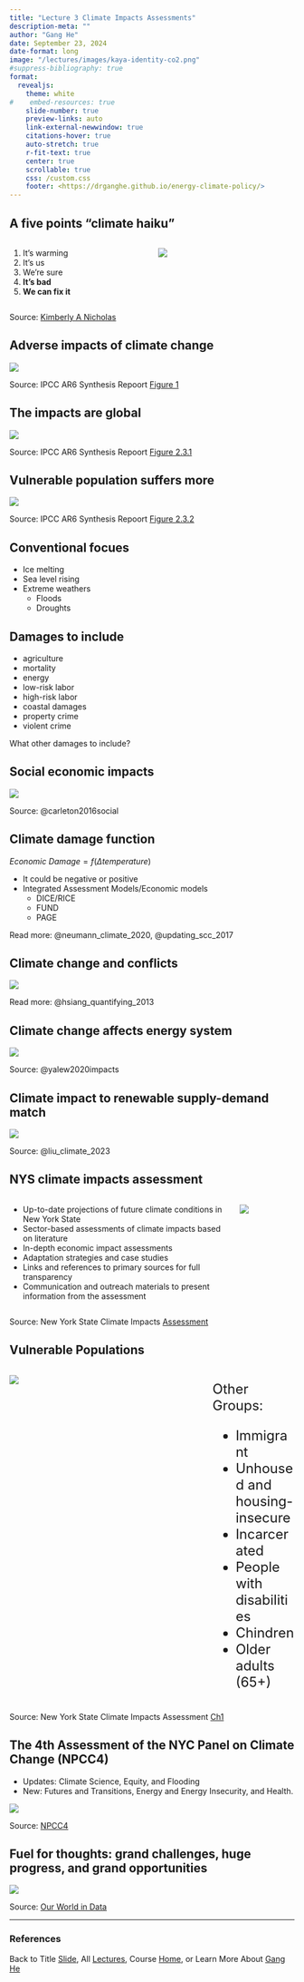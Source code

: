 ```yaml
---
title: "Lecture 3 Climate Impacts Assessments"
description-meta: ""
author: "Gang He"
date: September 23, 2024
date-format: long
image: "/lectures/images/kaya-identity-co2.png"
#suppress-bibliography: true
format:
  revealjs:
    theme: white
#    embed-resources: true
    slide-number: true
    preview-links: auto
    link-external-newwindow: true
    citations-hover: true
    auto-stretch: true
    r-fit-text: true
    center: true
    scrollable: true
    css: /custom.css
    footer: <https://drganghe.github.io/energy-climate-policy/>
---
```


## A five points "climate haiku"

::: columns
::: {.column width="50%"}
1.  It's warming
2.  It's us
3.  We're sure
4.  **It's bad**
5.  **We can fix it**
:::

::: {.column width="50%"}
![](/lectures/images/1/climate-curriculum.png){fig-align="center"}
:::
:::

::: footer
Source: [Kimberly A Nicholas](https://www.kimnicholas.com/climate-change-curriculum.html)
:::


## Adverse impacts of climate change 

![](/lectures/images/adverse-impact-climate-change.png){fig-align="center"}

::: footer
Source: IPCC AR6 Synthesis Repoort [Figure 1](https://www.ipcc.ch/report/ar6/syr/figures/summary-for-policymakers/figure-spm-1)
:::


## The impacts are global 

![](/lectures/images/IPCC_AR6_SYR_Figure_2_3_1.png){fig-align="center"}

::: footer
Source: IPCC AR6 Synthesis Repoort [Figure 2.3.1](https://www.ipcc.ch/report/ar6/syr/figures/summary-for-policymakers/figure-spm-1)
:::


## Vulnerable population suffers more 

![](/lectures/images/IPCC_AR6_SYR_Figure_2_3_2.png){fig-align="center"}

::: footer
Source: IPCC AR6 Synthesis Repoort [Figure 2.3.2](https://www.ipcc.ch/report/ar6/syr/figures/summary-for-policymakers/figure-spm-1)
:::


## Conventional focues

- Ice melting
- Sea level rising
- Extreme weathers
  - Floods
  - Droughts


## Damages to include{.smaller}

- agriculture 
- mortality 
- energy 
- low-risk labor 
- high-risk labor 
- coastal damages 
- property crime 
- violent crime 

What other damages to include?


## Social economic impacts

![](/lectures/images/social-economic-impacts.png){fig-align="center"}

::: footer
Source: @carleton2016social
:::


## Climate damage function

$Economic\ Damage=f(\Delta temperature)$

- It could be negative or positive
- Integrated Assessment Models/Economic models
  - DICE/RICE
  - FUND
  - PAGE

::: footer
Read more: @neumann_climate_2020, @updating_scc_2017
:::  


## Climate change and conflicts

![](/lectures/images/climate-and-conflict.jpeg){fig-align="center"}

::: footer
Read more: @hsiang_quantifying_2013
::: 


## Climate change affects energy system

![](/lectures/images/climate-impact-on-energy.webp){fig-align="center"}

::: footer
Source: @yalew2020impacts
:::


## Climate impact to renewable supply-demand match

![](/lectures/images/climate-change-solar-wind-sdm.png){fig-align="center"}

::: footer
Source: @liu_climate_2023
:::



## NYS climate impacts assessment{.smaller}

::: columns
::: {.column width="80%"}
- Up-to-date projections of future climate conditions in New York State 
- Sector-based assessments of climate impacts based on literature 
- In-depth economic impact assessments 
- Adaptation strategies and case studies 
- Links and references to primary sources for full transparency 
- Communication and outreach materials to present information from the assessment
:::

::: {.column width="20%"}
![](/lectures/images/nys-climate-impact-report.png){fig-align="center"}
:::
:::

::: footer
Source: New York State Climate Impacts [Assessment](https://nysclimateimpacts.org/explore-the-assessment/)
:::



## Vulnerable Populations

::: columns

::: {.column width="70%"}

![](/lectures/images/NYS-PEJA-DAC.png)

:::

::: {.column width="30%"}

:::{style="font-size:24px"}

Other Groups:

- Immigrant  
- Unhoused and housing-insecure   
- Incarcerated   
- People with disabilities  
- Chindren  
- Older adults (65+) 

:::

:::

:::

::: footer
Source: New York State Climate Impacts Assessment [Ch1](https://nysclimateimpacts.org/wp-content/uploads/2024/01/Assessment-ch1-intro-01-31-24.pdf)
:::



## The 4th Assessment of the NYC Panel on Climate Change (NPCC4)

- Updates: Climate Science, Equity, and Flooding 
- New: Futures and Transitions, Energy and Energy Insecurity, and Health.

![](/lectures/images/NPCC4_organization.jpg){fig-align="center"}


::: footer
Source: [NPCC4](https://climateassessment.nyc/assessments/)
:::



## Fuel for thoughts: grand challenges, huge progress, and grand opportunities

![](/lectures/images/Two-centuries-World-as-100-people.png){fig-align="center"}

::: footer
Source: [Our World in Data](https://ourworldindata.org/a-history-of-global-living-conditions)
:::

---
### References

::: {#refs}
:::

::: footer
Back to Title [Slide](lecture3.qmd), All [Lectures](schedule.qmd), Course [Home](https://drganghe.github.io/energy-climate-policy/), or Learn More About [Gang He](https://drganghe.github.io)
:::